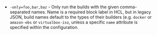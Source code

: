- `-only=foo,bar,baz` - Only run the builds with the given comma-separated
  names. Name is a required block label in HCL, but in legacy
  JSON, build names default to the types of their builders (e.g. `docker` or
  `amazon-ebs` or `virtualbox-iso`, unless a specific `name` attribute is
  specified within the configuration.